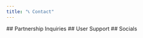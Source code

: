 ```yaml
---
title: "📞 Contact"
---
```


<Card title="" horizontal={true} href="/contact/partnership-inquiries">
  ## <Icon icon="link-simple" size={20} />    Partnership Inquiries
</Card>

<Card title="" horizontal={true} href="/contact/user-support">
  ## <Icon icon="link-simple" size={20} />    User Support
</Card>

<Card title="" horizontal={true} href="/contact/socials">
  ## <Icon icon="link-simple" size={20} />    Socials
</Card>